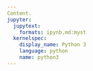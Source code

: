 ```yaml
---
Content.
jupyter:
  jupytext:
    formats: ipynb,md:myst
  kernelspec:
    display_name: Python 3
    language: python
    name: python3
---
```

